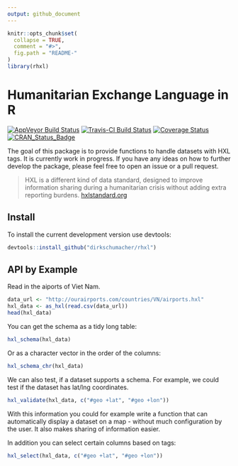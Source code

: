 ```yaml
---
output: github_document
---
```


<!-- README.md is generated from README.Rmd. Please edit that file -->

```r
knitr::opts_chunk$set(
  collapse = TRUE,
  comment = "#>",
  fig.path = "README-"
)
library(rhxl)
```


# Humanitarian Exchange Language in R
[![AppVeyor Build Status](https://ci.appveyor.com/api/projects/status/github/dirkschumacher/rhxl?branch=master&svg=true)](https://ci.appveyor.com/project/dirkschumacher/rhxl)
[![Travis-CI Build Status](https://travis-ci.org/dirkschumacher/rhxl.svg?branch=master)](https://travis-ci.org/dirkschumacher/rhxl)
[![Coverage Status](https://img.shields.io/codecov/c/github/dirkschumacher/rhxl/master.svg)](https://codecov.io/github/dirkschumacher/rhxl?branch=master)
[![CRAN_Status_Badge](http://www.r-pkg.org/badges/version/rhxl)](https://cran.r-project.org/package=rhxl)

The goal of this package is to provide functions to handle datasets with HXL tags. It is currently work in progress. If you have any ideas on how to further develop the package, please feel free to open an issue or a pull request.

> HXL is a different kind of data standard, designed to improve information sharing during a humanitarian crisis without adding extra reporting burdens.
[hxlstandard.org](http://hxlstandard.org/standard/1_0final/)

## Install

To install the current development version use devtools:

```R 
devtools::install_github("dirkschumacher/rhxl")
```

## API by Example

Read in the aiports of Viet Nam.

```r
data_url <- "http://ourairports.com/countries/VN/airports.hxl"
hxl_data <- as_hxl(read.csv(data_url))
head(hxl_data)
```

You can get the schema as a tidy long table:

```r
hxl_schema(hxl_data)
```

Or as a character vector in the order of the columns:

```r
hxl_schema_chr(hxl_data)
```

We can also test, if a dataset supports a schema. For example, we could test if the dataset has lat/lng coordinates.

```r
hxl_validate(hxl_data, c("#geo +lat", "#geo +lon"))
```

With this information you could for example write a function that can automatically display a dataset on a map - without much configuration by the user. It also makes sharing of information easier.

In addition you can select certain columns based on tags:

```r
hxl_select(hxl_data, c("#geo +lat", "#geo +lon"))
```

